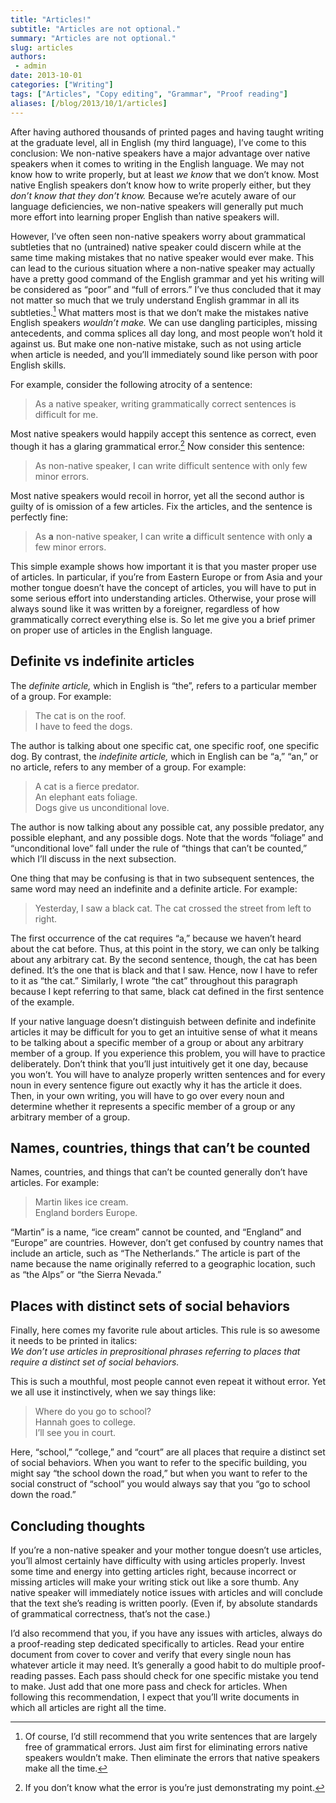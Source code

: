 ```yaml
---
title: "Articles!"
subtitle: "Articles are not optional."
summary: "Articles are not optional."
slug: articles
authors:
 - admin
date: 2013-10-01
categories: ["Writing"]
tags: ["Articles", "Copy editing", "Grammar", "Proof reading"]
aliases: [/blog/2013/10/1/articles]
---
```


After having authored thousands of printed pages and having taught writing at the graduate level, all in English (my third language), I’ve come to this conclusion: We non-native speakers have a major advantage over native speakers when it comes to writing in the English language. We may not know how to write properly, but at least *we know* that we don’t know. Most native English speakers don’t know how to write properly either, but they *don’t know that they don’t know.* Because we’re acutely aware of our language deficiencies, we non-native speakers will generally put much more effort into learning proper English than native speakers will. 

However, I’ve often seen non-native speakers worry about grammatical subtleties that no (untrained) native speaker could discern while at the same time making mistakes that no native speaker would ever make. This can lead to the curious situation where a non-native speaker may actually have a pretty good command of the English grammar and yet his writing will be considered as “poor” and “full of errors.” I’ve thus concluded that it may not matter so much that we truly understand English grammar in all its subtleties.[^1] What matters most is that we don’t make the mistakes native English speakers *wouldn’t make.* We can use dangling participles, missing antecedents, and comma splices all day long, and most people won’t hold it against us. But make one non-native mistake, such as not using article when article is needed, and you’ll immediately sound like person with poor English skills.

For example, consider the following atrocity of a sentence:

> As a native speaker, writing grammatically correct sentences is difficult for me.

Most native speakers would happily accept this sentence as correct, even though it has a glaring grammatical error.[^2] Now consider this sentence:

> As non-native speaker, I can write difficult sentence with only few minor errors.

Most native speakers would recoil in horror, yet all the second author is guilty of is omission of a few articles. Fix the articles, and the sentence is perfectly fine:

> As **a** non-native speaker, I can write **a** difficult sentence with only **a** few minor errors.

This simple example shows how important it is that you master proper use of articles. In particular, if you’re from Eastern Europe or from Asia and your mother tongue doesn’t have the concept of articles, you will have to put in some serious effort into understanding articles. Otherwise, your prose will always sound like it was written by a foreigner, regardless of how grammatically correct everything else is. So let me give you a brief primer on proper use of articles in the English language.

## Definite vs indefinite articles

The *definite article,* which in English is “the”, refers to a particular member of a group. For example:

> The cat is on the roof.  
> I have to feed the dogs.

The author is talking about one specific cat, one specific roof, one specific dog. By contrast, the *indefinite article,* which in English can be “a,” “an,” or no article, refers to any member of a group. For example:

> A cat is a fierce predator.  
> An elephant eats foliage.  
> Dogs give us unconditional love.

The author is now talking about any possible cat, any possible predator, any possible elephant, and any possible dogs. Note that the words “foliage” and “unconditional love” fall under the rule of “things that can’t be counted,” which I’ll discuss in the next subsection.

One thing that may be confusing is that in two subsequent sentences, the same word may need an indefinite and a definite article. For example:

> Yesterday, I saw a black cat. The cat crossed the street from left to right.

The first occurrence of the cat requires “a,” because we haven’t heard about the cat before. Thus, at this point in the story, we can only be talking about any arbitrary cat. By the second sentence, though, the cat has been defined. It’s the one that is black and that I saw. Hence, now I have to refer to it as “the cat.” Similarly, I wrote “the cat” throughout this paragraph because I kept referring to that same, black cat defined in the first sentence of the example.

If your native language doesn’t distinguish between definite and indefinite articles it may be difficult for you to get an intuitive sense of what it means to be talking about a specific member of a group or about any arbitrary member of a group. If you experience this problem, you will have to practice deliberately. Don’t think that you’ll just intuitively get it one day, because you won’t. You will have to analyze properly written sentences and for every noun in every sentence figure out exactly why it has the article it does. Then, in your own writing, you will have to go over every noun and determine whether it represents a specific member of a group or any arbitrary member of a group. 

## Names, countries, things that can’t be counted

Names, countries, and things that can’t be counted generally don't have articles. For example:

> Martin likes ice cream.  
> England borders Europe.

“Martin” is a name, “ice cream” cannot be counted, and “England” and “Europe” are countries. However, don’t get confused by country names that include an article, such as “The Netherlands.” The article is part of the name because the name originally referred to a geographic location, such as “the Alps” or “the Sierra Nevada.”

## Places with distinct sets of social behaviors

Finally, here comes my favorite rule about articles. This rule is so awesome it needs to be printed in italics:  
*We don’t use articles in preprositional phrases referring to places that require a distinct set of social behaviors.*

This is such a mouthful, most people cannot even repeat it without error. Yet we all use it instinctively, when we say things like:

> Where do you go to school?  
> Hannah goes to college.  
> I’ll see you in court.

Here, “school,” “college,” and “court” are all places that require a distinct set of social behaviors. When you want to refer to the specific building, you might say “the school down the road,” but when you want to refer to the social construct of “school” you would always say that you “go to school down the road.”

## Concluding thoughts

If you’re a non-native speaker and your mother tongue doesn’t use articles, you'll almost certainly have difficulty with using articles properly. Invest some time and energy into getting articles right, because incorrect or missing articles will make your writing stick out like a sore thumb. Any native speaker will immediately notice issues with articles and will conclude that the text she’s reading is written poorly. (Even if, by absolute standards of grammatical correctness, that’s not the case.)

I'd also recommend that you, if you have any issues with articles, always do a proof-reading step dedicated specifically to articles. Read your entire document from cover to cover and verify that every single noun has whatever article it may need. It’s generally a good habit to do multiple proof-reading passes. Each pass should check for one specific mistake you tend to make. Just add that one more pass and check for articles. When following this recommendation, I expect that you'll write documents in which all articles are right all the time.

[^1]: Of course, I’d still recommend that you write sentences that are largely free of grammatical errors. Just aim first for eliminating errors native speakers wouldn’t make. Then eliminate the errors that native speakers make all the time.

[^2]: If you don’t know what the error is you’re just demonstrating my point.
